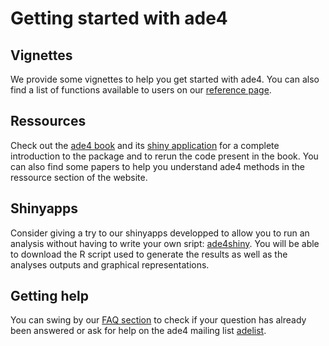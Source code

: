 # Getting started with ade4

## Vignettes

We provide some vignettes to help you get started with ade4. You can also find a list of functions available to users on our [reference page](http://sdray.github.io/ade4/reference/index.html).

## Ressources

Check out the [ade4 book](https://link.springer.com/book/10.1007/978-1-4939-8850-1) and its [shiny application](https://ade4.shinyapps.io/Book/) for a complete introduction to the package and to rerun the code present in the book. You can also find some papers to help you understand ade4 methods in the ressource section of the website.

## Shinyapps

Consider giving a try to our shinyapps developped to allow you to run an analysis without having to write your own sript: [ade4shiny](https://lbbe-shiny.univ-lyon1.fr/Reproducible_Research/ShinyADE4/). You will be able to download the R script used to generate the results as well as the analyses outputs and graphical representations.

## Getting help

You can swing by our [FAQ section](file:///C:/Users/suzon/Documents/Cours/Master_bioinformatique/M2/projet/docs/faq.html) to check if your question has already been answered or ask for help on the ade4 mailing list [adelist](https://listes.univ-lyon1.fr/sympa/info/adelist).
